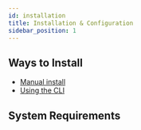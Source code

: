 ```yaml
---
id: installation
title: Installation & Configuration
sidebar_position: 1
---
```


## Ways to Install

- [Manual install](manual_install)
- [Using the CLI](CLI)

## System Requirements
